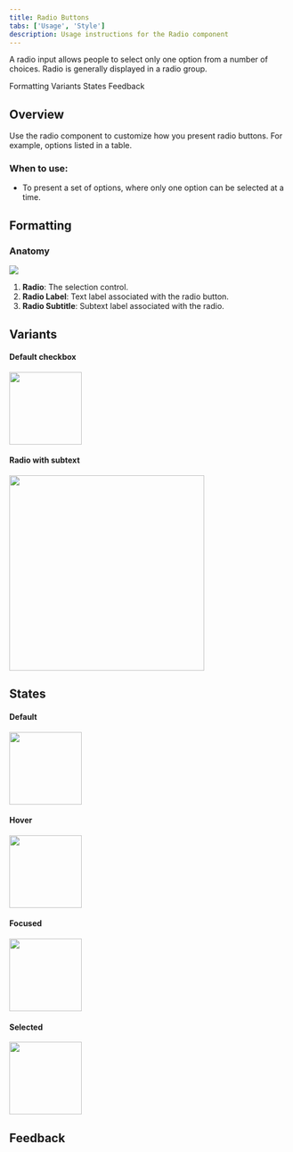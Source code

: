 ```yaml
---
title: Radio Buttons
tabs: ['Usage', 'Style']
description: Usage instructions for the Radio component
---
```


<PageDescription>

A radio input allows people to select only one option from a number of choices. Radio is generally displayed in a radio group.

</PageDescription>

<AnchorLinks>

<AnchorLink>Formatting</AnchorLink>
<AnchorLink>Variants</AnchorLink>
<AnchorLink>States</AnchorLink>
<AnchorLink>Feedback</AnchorLink>

</AnchorLinks>

## Overview

Use the radio component to customize how you present radio buttons. For example, options listed in a table.

### When to use:

- To present a set of options, where only one option can be selected at a time.

## Formatting

### Anatomy

<Row>
<Column colLg={10}>

<img src="https://res.cloudinary.com/dgcfg5cwe/image/upload/v1644711714/radio-anatomy_mljdpd.svg"></img>

</Column>
</Row>


1. **Radio**: The selection control.
2. **Radio Label**: Text label associated with the radio button.
3. **Radio Subtitle**: Subtext label associated with the radio.

## Variants

#### Default checkbox 

<Row>
<Column colLg={8}>

<img src="https://res.cloudinary.com/dgcfg5cwe/image/upload/v1644712134/Radio-default_vqaxxj.png" style="width: 130px;"></img>

</Column>
</Row>

#### Radio with subtext

<Row>
<Column colLg={8} style="padding-right: 0px;">

<img src="https://res.cloudinary.com/dgcfg5cwe/image/upload/v1644712202/Radio-subtext_isn1v6.png" style="width: 350px;"></img>

</Column>
</Row>

## States

#### Default

<Row>
<Column colLg={8} style="padding-right: 0px;">

<img src="https://res.cloudinary.com/dgcfg5cwe/image/upload/v1644712134/Radio-default_vqaxxj.png" style="width: 130px;"></img>

</Column>
</Row>

#### Hover 

<Row>
<Column colLg={8} style="padding-right: 0px;">

<img src="https://res.cloudinary.com/dgcfg5cwe/image/upload/v1644712134/Radio-default_vqaxxj.png" style="width: 130px;"></img>

</Column>
</Row>

#### Focused

<Row>
<Column colLg={8}>

<img src="https://res.cloudinary.com/dgcfg5cwe/image/upload/v1644712081/Radio-focus_uippqv.png" style="width: 130px;"></img>

</Column>
</Row>

#### Selected

<Row>
<Column colLg={8} style="padding-right: 0px;">

<img src="https://res.cloudinary.com/dgcfg5cwe/image/upload/v1644712081/Radio-selected_mna7ib.png" style="width: 130px;"></img>

</Column>
</Row>

## Feedback

<FeedbackOverview />